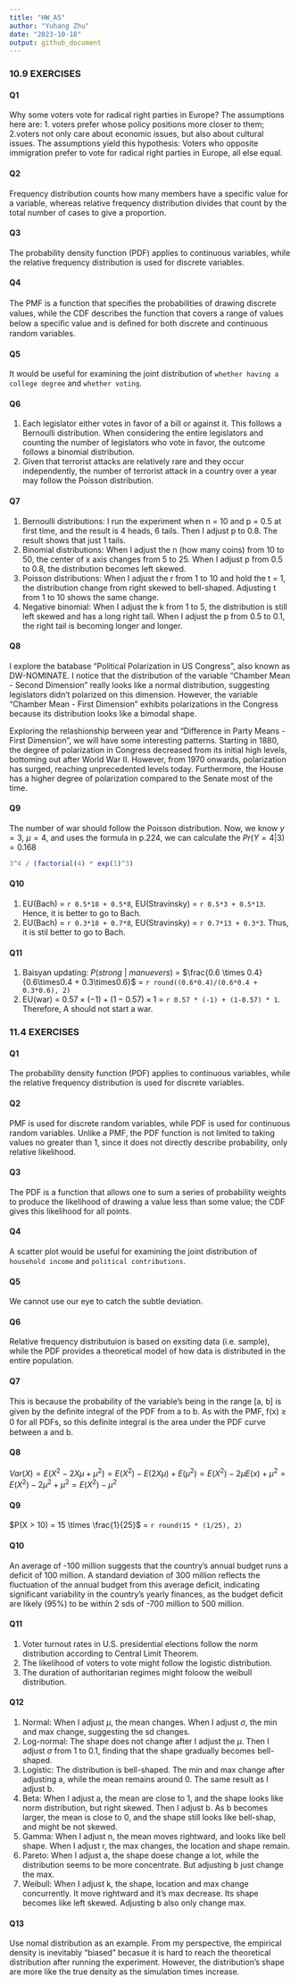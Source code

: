 ```yaml
---
title: "HW_A5"
author: "Yuhang Zhu"
date: "2023-10-18"
output: github_document
---
```


### 10.9 EXERCISES

#### Q1

Why some voters vote for radical right parties in Europe? The assumptions here are: 1. voters prefer whose policy positions more closer to them; 2.voters not only care about economic issues, but also about cultural issues. The assumptions yield this hypothesis: Voters who opposite immigration prefer to vote for radical right parties in Europe, all else equal.

#### Q2

Frequency distribution counts how many members have a specific value for a variable, whereas relative frequency distribution divides that count by the total number of cases to give a proportion.

#### Q3

The probability density function (PDF) applies to continuous variables, while the relative frequency distribution is used for discrete variables.

#### Q4

The PMF is a function that speciﬁes the probabilities of drawing discrete values, while the CDF describes the function that covers a range of values below a speciﬁc value and is deﬁned for both discrete and continuous random variables.

#### Q5

It would be useful for examining the joint distribution of `whether having a college degree` and `whether voting`.

#### Q6

1. Each legislator either votes in favor of a bill or against it. This follows a Bernoulli distribution. When considering the entire legislators and counting the number of legislators who vote in favor, the outcome follows a binomial distribution.
2. Given that terrorist attacks are relatively rare and they occur independently, the number of terrorist attack in a country over a year may follow the Poisson distribution.

#### Q7

1. Bernoulli distributions: I run the experiment when n = 10 and p = 0.5 at first time, and the result is 4 heads, 6 tails. Then I adjust p to 0.8. The result shows that just 1 tails.
2. Binomial distributions: When I adjust the n (how many coins) from 10 to 50, the center of x axis changes from 5 to 25. When I adjust p from 0.5 to 0.8, the distribution becomes left skewed.
3. Poisson distributions: When I adjust the r from 1 to 10 and hold the t = 1, the distribution change from right skewed to bell-shaped. Adjusting t from 1 to 10 shows the same change.
4. Negative binomial: When I adjust the k from 1 to 5, the distribution is still left skewed and has a long right tail. When I adjust the p from 0.5 to 0.1, the right tail is becoming longer and longer.

#### Q8 
I explore the batabase "Political Polarization in US Congress", also known as DW-NOMINATE. I notice that the distribution of the variable "Chamber Mean - Second Dimension" really looks like a normal distribution, suggesting legislators didn't polarized on this dimension. However, the variable "Chamber Mean - First Dimension" exhibits polarizations in the Congress because its distribution looks like a bimodal shape.

Exploring the relashionship berween year and "Difference in Party Means - First Dimension", we will have some interesting patterns. Starting in 1880, the degree of polarization in Congress decreased from its initial high levels, bottoming out after World War II. However, from 1970 onwards, polarization has surged, reaching unprecedented levels today. Furthermore, the House has a higher degree of polarization compared to the Senate most of the time.

#### Q9

The number of war should follow the Poisson distribution. Now, we know $y = 3$, $\mu = 4$, and uses the formula in p.224, we can calculate the $Pr(Y = 4 | 3) = 0.168$

```r
3^4 / (factorial(4) * exp(1)^3)
```

#### Q10 

1. EU(Bach) = `r 0.5*18 + 0.5*8`, EU(Stravinsky) = `r 0.5*3 + 0.5*13`. Hence, it is better to go to Bach. 
2. EU(Bach) = `r 0.3*18 + 0.7*8`, EU(Stravinsky) = `r 0.7*13 + 0.3*3`. Thus, it is stil better to go to Bach.

#### Q11

1. Baisyan updating: $P(strong \ | \ manuevers)$ = $\frac{0.6 \times 0.4}{0.6\times0.4 + 0.3\times0.6}$ = `r round((0.6*0.4)/(0.6*0.4 + 0.3*0.6), 2)`
2. EU(war) = $0.57 \times (-1) + (1-0.57) \times 1$ = `r 0.57 * (-1) + (1-0.57) * 1`. Therefore, A should not start a war.

### 11.4 EXERCISES

#### Q1

The probability density function (PDF) applies to continuous variables, while the relative frequency distribution is used for discrete variables.

#### Q2

PMF is used for discrete random variables, while PDF is used for continuous random variables. Unlike a PMF, the PDF function is not limited to taking values no greater than 1, since it does not directly describe probability, only relative likelihood.

#### Q3

The PDF is a function that allows one to sum a series of probability weights to produce the likelihood of drawing a value less than some value; the CDF gives this likelihood for all points.

#### Q4

A scatter plot would be useful for examining the joint distribution of `household income` and `political contributions`.

#### Q5

We cannot use our eye to catch the subtle deviation.

#### Q6

Relative frequency distributuion is based on exsiting data (i.e. sample), while the PDF provides a theoretical model of how data is distributed in the entire population.

#### Q7

This is because the probability of the variable’s being in the range [a, b] is given by the deﬁnite integral of the PDF from a to b. As with the PMF, f(x) ≥ 0 for all PDFs, so this deﬁnite integral is the area under the PDF curve between a and b.

#### Q8

$Var(X) = E(X^2 - 2X\mu + \mu^2) = E(X^2) - E(2X\mu) + E(\mu^2) = E(X^2) - 2\mu E(x) + \mu^2 = E(X^2) - 2 \mu^2 + \mu^2 = E(X^2) -\mu^2$

#### Q9

$P(X > 10) = 15 \times \frac{1}{25}$ = `r round(15 * (1/25), 2)`

#### Q10

An average of -100 million suggests that the country's annual budget runs a deficit of 100 million. A standard deviation of 300 million reflects the fluctuation of the annual budget from this average deficit, indicating significant variability in the country's yearly finances, as the budget deficit are likely (95%) to be within 2 sds of -700 million to 500 million.

#### Q11

1. Voter turnout rates in U.S. presidential elections follow the norm distribution according to Central Limit Theorem.
2. The likelihood of voters to vote might follow the logistic distribution.
3. The duration of authoritarian regimes might foloow the weibull distribution.

#### Q12

1. Normal: When I adjust $\mu$, the mean changes. When I adjust $\sigma$, the min and max change, suggesting the sd changes.
2. Log-normal: The shape does not change after I adjust the $\mu$. Then I adjust $\sigma$ from 1 to 0.1, finding that the shape gradually becomes bell-shaped.
3. Logistic: The distribution is bell-shaped. The min and max change after adjusting a, while the mean remains around 0. The same result as I adjust b.
4. Beta: When I adjust a, the mean are close to 1, and the shape looks like norm distribution, but right skewed. Then I adjust b. As b becomes larger, the mean is close to 0, and the shape still looks like bell-shap, and might be not skewed.
5. Gamma: When I adjust n, the mean moves rightward, and looks like bell shape. When I adjust r, the max changes, the location and shape remain.
6. Pareto: When I adjust a, the shape doese change a lot, while the distribution seems to be more concentrate. But adjusting b just change the max.
7. Weibull: When I adjust k, the shape, location and max change concurrently. It move rightward and it's max decrease. Its shape becomes like left skewed. Adjusting b also only change max. 

#### Q13
Use nomal distribution as an example. From my perspective, the empirical density is inevitably "biased" becasue it is hard to reach the theoretical distribution after running the experiment. However, the distribution's shape are more like the true density as the simulation times increase.